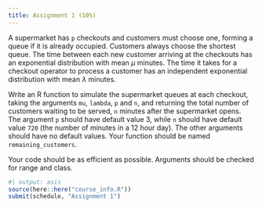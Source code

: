 ```yaml
---
title: Assignment 1 (10%)
---
```


A supermarket has `p` checkouts and customers must choose one, forming a queue if it is already occupied. Customers always choose the shortest queue. The time between each new customer arriving at the checkouts has an exponential distribution with mean $\mu$ minutes. The time it takes for a checkout operator to process a customer has an independent exponential distribution with mean $\lambda$ minutes.

Write an R function to simulate the supermarket queues at each checkout, taking the arguments `mu`, `lambda`, `p` and `n`, and returning the total number of customers waiting to be served, `n` minutes after the supermarket opens. The argument `p` should have default value 3, while `n` should have default value `720` (the number of minutes in a 12 hour day). The other arguments should have no default values. Your function should be named `remaining_customers`.

Your code should be as efficient as possible. Arguments should be checked for range and class.


```r
#| output: asis
source(here::here("course_info.R"))
submit(schedule, "Assignment 1")
```
